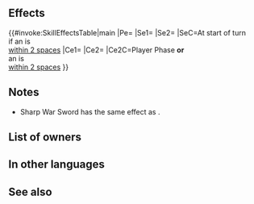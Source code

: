 {{Weapon Infobox
|tagid=SID_戦神の鋭剣
|intID=3026
|image=wep_sw129
|exclusive=1
|weaponType=Sword
|cost=400
|might=16
|range=1
|cooldown=-1
|effect=Accelerates Special trigger (cooldown count-1). If a skill compares unit's Spd to a foe's or ally's Spd, treats unit's Spd as if granted +10. At start of turn, if unit is within 2 spaces of an ally, grants【Null Follow-Up】and【Dodge】to unit for 1 turn. If unit initiates combat or is within 2 spaces of an ally, grants Atk/Spd/Def/Res+5 to unit during combat.<br><br>【Null Follow-Up】<br>If unit's Spd > foe's Spd during combat, neutralizes effects that guarantee foe's follow-up attacks and effects that prevent unit's follow-up attacks for 1 turn.<br><br>【Dodge】<br>If unit's Spd > foe's Spd, reduces damage from attacks during combat and from area-of-effect Specials (excluding Røkkr area-of-effect Specials) by percentage = difference between stats × 4 (max 40%).
|statModifiers=0,16,0,0,0
|required=Silver Sword
|properties=
}}
==Effects==
{{#invoke:SkillEffectsTable|main
|Pe={{Eft|Accelerates Special}}
|Se1={{SEt|Null Follow-Up}}
|Se2={{SEt|Dodge}}
|SeC=At start of turn<br>if an {{Tgt|Ally}} is<br>[[within 2 spaces]]
|Ce1={{Eft|Phantom|Spd|10}}
|Ce2={{Eft|Temporary buffs|Atk/Spd/Def/Res|5}}
|Ce2C=Player Phase '''or'''<br>an {{Tgt|Ally}} is<br>[[within 2 spaces]]
}}
==Notes==
* Sharp War Sword has the same effect as {{St|Phantom Spd 3}}.
{{Phantom Passive notes|Spd|columns=4}}
{{Null Follow-Up}}
{{Dodge}}
{{IfUnitInitiates}}
{{Temporary buffs}}
==List of owners==
{{Skill Hero List}}
==In other languages==
{{OtherLanguages
|japanese=戦神の鋭剣
|german=Kriegsklinge
|spanishEU=Hoja bélica
|spanishLA=Hoja bélica
|french=Lame belliqueuse
|italian=Spada di guerra
|chineseTW=戰神的銳劍
|portuguese=Espada afiada
}}
==See also==
{{See also skills|cond=(Description LIKE '%【Dodge】%' OR Description LIKE '%If a skill compares unit_s Spd%') AND Exclusive='1'}}
{{Weapons Navbox}}